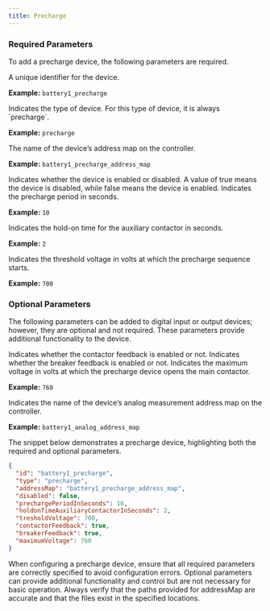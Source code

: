 ```yaml
---
title: Precharge
---
```


### Required Parameters
To add a precharge device, the following parameters are required.

<ParamField path="id" type="string" required>
A unique identifier for the device.

**Example:** `battery1_precharge`
</ParamField>

<ParamField path="type" type="string" required>
Indicates the type of device. For this type of device, it is always `precharge`.

**Example:** `precharge`
</ParamField>

<ParamField path="addressMap" type="string" required>
The name of the device’s address map on the controller.

**Example:** `battery1_precharge_address_map`
</ParamField>

<ParamField path="disabled" type="bool" required>
Indicates whether the device is enabled or disabled. A value of true means the device is disabled, while false means the device is enabled.
</ParamField>

<ParamField path="prechargePeriodInSeconds" type="int" required>
Indicates the precharge period in seconds.

**Example:** `10`
</ParamField>

<ParamField path="holdonTimeAuxiliaryContactorInSeconds" type="int" required>
Indicates the hold-on time for the auxiliary contactor in seconds.

**Example:** `2`
</ParamField>

<ParamField path="tresholdVoltage" type="int" required>
Indicates the threshold voltage in volts at which the precharge sequence starts.

**Example:** `700`
</ParamField>

### Optional Parameters
The following parameters can be added to digital input or output devices; however, they are optional and not required. These parameters provide additional functionality to the device.

<ParamField path="contactorFeedback" type="bool">
Indicates whether the contactor feedback is enabled or not.
</ParamField>

<ParamField path="breakerFeedback" type="bool">
Indicates whether the breaker feedback is enabled or not.
</ParamField>

<ParamField path="maximumVoltage" type="int">
Indicates the maximum voltage in volts at which the precharge device opens the main contactor.

**Example:** `760`
</ParamField>

<ParamField path="analogMeasurementAddressMap" type="string">
Indicates the name of the device’s analog measurement address map on the controller.

**Example:** `battery1_analog_address_map`
</ParamField>

The snippet below demonstrates a precharge device, highlighting both the required and optional parameters.

```json icon="code"
{
  "id": "battery1_precharge",
  "type": "precharge",
  "addressMap": "battery1_precharge_address_map",
  "disabled": false,
  "prechargePeriodInSeconds": 10,
  "holdonTimeAuxiliaryContactorInSeconds": 2,
  "tresholdVoltage": 700,
  "contactorFeedback": true,
  "breakerFeedback": true,
  "maximumVoltage": 760
}
```

<Warning>
When configuring a precharge device, ensure that all required parameters are correctly specified to avoid configuration errors. 
Optional parameters can provide additional functionality and control but are not necessary for basic operation. 
Always verify that the paths provided for addressMap are accurate and that the files exist in the specified locations.
</Warning>